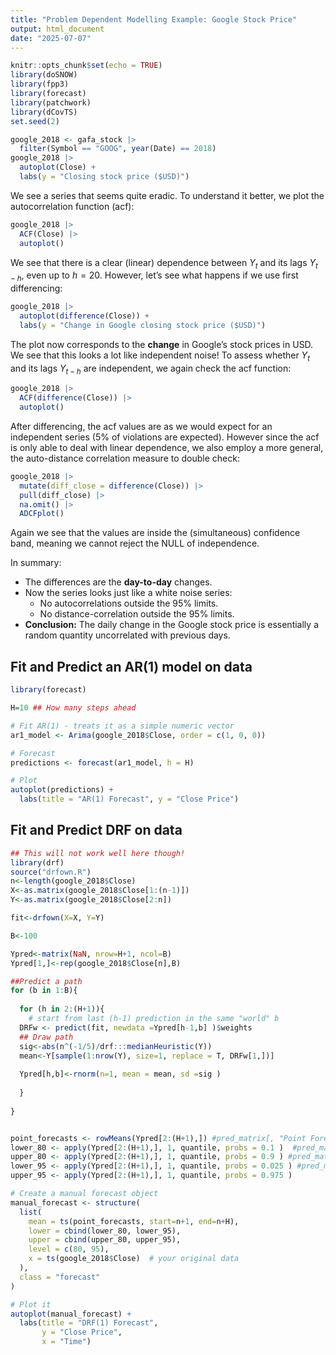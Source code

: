 ```yaml
---
title: "Problem Dependent Modelling Example: Google Stock Price"
output: html_document
date: "2025-07-07"
---
```


```r
knitr::opts_chunk$set(echo = TRUE)
library(doSNOW)
library(fpp3)
library(forecast)
library(patchwork)
library(dCovTS)
set.seed(2)
```

```r
google_2018 <- gafa_stock |>
  filter(Symbol == "GOOG", year(Date) == 2018)
google_2018 |>
  autoplot(Close) +
  labs(y = "Closing stock price ($USD)")
```

We see a series that seems quite eradic. To understand it better, we plot the autocorrelation function (acf):

```r
google_2018 |>
  ACF(Close) |>
  autoplot()
```

We see that there is a clear (linear) dependence between $Y_t$ and its lags $Y_{t-h}$, even up to $h=20$. However, let's see what happens if we use first differencing:

```r
google_2018 |>
  autoplot(difference(Close)) +
  labs(y = "Change in Google closing stock price ($USD)")
```

The plot now corresponds to the **change** in Google's stock prices in USD. We see that this looks a lot like independent noise! To assess whether $Y_t$ and its lags $Y_{t-h}$ are independent, we again check the acf function:

```r
google_2018 |>
  ACF(difference(Close)) |>
  autoplot()
```

After differencing, the acf values are as we would expect for an independent series ($5\%$ of violations are expected). However since the acf is only able to deal with linear dependence, we also employ a more general, the auto-distance correlation measure to double check:

```r
google_2018 |>
  mutate(diff_close = difference(Close)) |>
  pull(diff_close) |>
  na.omit() |>
  ADCFplot()
```

Again we see that the values are inside the (simultaneous) confidence band, meaning we cannot reject the NULL of independence.

In summary:

-   The differences are the **day-to-day** changes.
-   Now the series looks just like a white noise series:
    -   No autocorrelations outside the 95% limits.
    -   No distance-correlation outside the 95% limits.
-   **Conclusion:** The daily change in the Google stock price is essentially a random quantity uncorrelated with previous days.

## Fit and Predict an AR(1) model on data

```r
library(forecast)

H=10 ## How many steps ahead

# Fit AR(1) - treats it as a simple numeric vector
ar1_model <- Arima(google_2018$Close, order = c(1, 0, 0))

# Forecast
predictions <- forecast(ar1_model, h = H)

# Plot
autoplot(predictions) +
  labs(title = "AR(1) Forecast", y = "Close Price")
```


## Fit and Predict DRF on data

```r
## This will not work well here though!
library(drf)
source("drfown.R")
n<-length(google_2018$Close)
X<-as.matrix(google_2018$Close[1:(n-1)])
Y<-as.matrix(google_2018$Close[2:n])

fit<-drfown(X=X, Y=Y)

B<-100

Ypred<-matrix(NaN, nrow=H+1, ncol=B)
Ypred[1,]<-rep(google_2018$Close[n],B)

##Predict a path
for (b in 1:B){
  
  for (h in 2:(H+1)){
    # start from last (h-1) prediction in the same "world" b 
  DRFw <- predict(fit, newdata =Ypred[h-1,b] )$weights
  ## Draw path
  sig<-abs(n^(-1/5)/drf:::medianHeuristic(Y))
  mean<-Y[sample(1:nrow(Y), size=1, replace = T, DRFw[1,])]
    
  Ypred[h,b]<-rnorm(n=1, mean = mean, sd =sig )
  
  }
  
}


point_forecasts <- rowMeans(Ypred[2:(H+1),]) #pred_matrix[, "Point Forecast"]
lower_80 <- apply(Ypred[2:(H+1),], 1, quantile, probs = 0.1 )  #pred_matrix[, "Lo 80"]
upper_80 <- apply(Ypred[2:(H+1),], 1, quantile, probs = 0.9 ) #pred_matrix[, "Hi 80"]
lower_95 <- apply(Ypred[2:(H+1),], 1, quantile, probs = 0.025 ) #pred_matrix[, "Lo 95"]
upper_95 <- apply(Ypred[2:(H+1),], 1, quantile, probs = 0.975 )

# Create a manual forecast object
manual_forecast <- structure(
  list(
    mean = ts(point_forecasts, start=n+1, end=n+H),
    lower = cbind(lower_80, lower_95),
    upper = cbind(upper_80, upper_95),
    level = c(80, 95),
    x = ts(google_2018$Close)  # your original data
  ),
  class = "forecast"
)

# Plot it
autoplot(manual_forecast) +
  labs(title = "DRF(1) Forecast", 
       y = "Close Price", 
       x = "Time")

```







